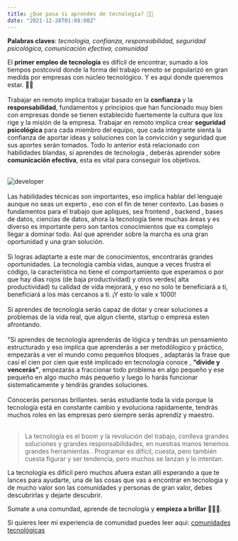 ```yaml
---
title: ¿Que pasa si aprendes de tecnología? 👨‍💻
date: "2021-12-28T01:08:00Z"
---
```


**Palabras claves**: <span className="text-xs"> _tecnología, confianza, responsabilidad, seguridad psicológica, comunicación efectiva, comunidad_</span>
<br />

El **primer empleo de tecnología** es difícil de encontrar, sumado a los tiempos postcovid donde la forma del trabajo remoto se popularizó en gran medida por empresas con núcleo tecnológico. Y es aquí donde queremos estar. 🚀🚀
<br /><br/> 
Trabajar en remoto implica trabajar basado en la <b>confianza</b> y la <b>responsabilidad</b>, fundamentos y principios que han funcionado muy bien con empresas donde se tienen establecido fuertemente la cultura que los rige y la misión de la empresa. Trabajar en remoto implica crear <b>seguridad psicológica</b> para cada miembro del equipo, que cada integrante sienta la confianza de aportar ideas y soluciones con la convicción y seguridad que sus aportes serán tomados. Todo lo anterior está relacionado con habilidades blandas, si aprendes de tecnología , deberás aprender sobre **comunicación efectiva**, esta es vital para conseguir los objetivos.
<br />
<br />

<img src="/developer.jpg" alt="developer" />
<br />
<br />
Las habilidades técnicas son importantes, eso implica hablar del lenguaje aunque no seas un experto , eso con el fin de tener contexto. Las bases o fundamentos para el trabajo que apliques, sea frontend , backend , bases de datos, ciencias de datos, ahora la tecnología tiene muchas áreas y es diverso es importante pero son tantos conocimientos que es complejo llegar a dominar todo. Así que aprender sobre la marcha es una gran oportunidad y una gran solución.
<br />
<br />
Si logras adaptarte a este mar de conocimientos, encontrarás grandes oportunidades. La tecnología cambia vidas, aunque a veces frustra el código, la caracteristica no tiene el comportamiento que esperamos o por que hay dias rojos (de baja productividad) y otros verdes( alta productividad) tu calidad de vida mejorará, y eso no solo te beneficiará a ti, beneficiará a los más cercanos a ti. ¡Y esto lo vale x 1000!
<br />
<br />
Si aprendes de tecnología serás capaz de dotar y crear soluciones a problemas de la vida real, que algun cliente, startup o empresa esten afrontando.
<br />
<br />
"Si aprendes de tecnología aprenderás de lógica y tendrás un pensamiento estructurado y eso implica que aprenderás a ser metodólogico y práctico, empezarás a ver el mundo como pequeños bloques , adaptarás la frase que casi el cien por cien que esté implicado en tecnología conoce , <b>“divide y vencerás”</b>, empezarás a fraccionar todo problema en algo pequeño y ese pequeño en algo mucho más pequeño y luego lo harás funcionar sistematicamente y tendrás grandes soluciones.
<br />
<br />
Conocerás personas brillantes. serás estudiante toda la vida porque la tecnología está en constante cambio y evoluciona rapidamente, tendrás muchos roles en las empresas pero siempre serás aprendiz y maestro.
<br />
<br />

> La tecnología es el boom y la revolución del trabajo, conlleva grandes soluciones y grandes responsabilidades, en nuestras manos tenemos grandes herramientas . Programar es difícil, cuesta, pero también cuesta figurar y ser tendencia, pero muchos se lanzan y lo intentan.

La tecnología es difícil pero muchos afuera estan allí esperando a que te lances para ayudarte, una de las cosas que vas a encontrar en tecnologia y de mucho valor son las comunidades y personas de gran valor, debes descubrirlas y dejarte descubrir.

Sumate a una comundad, aprende de tecnología y **empieza a brillar**	🚀🤓👏.

Si quieres leer mi experiencia de comunidad puedes leer aqui: <span className="text-blue-500">[comunidades tecnológicas](https://darmo.pro/blog/comunidades-tecnologicas)</span>